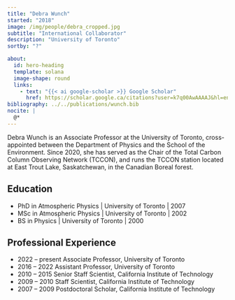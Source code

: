 ---
title: "Debra Wunch"
started: "2018"
image: /img/people/debra_cropped.jpg
subtitle: "International Collaborator"
description: "University of Toronto"
sortby: "?"

about:
  id: hero-heading
  template: solana
  image-shape: round
  links:
    - text: "{{< ai google-scholar >}} Google Scholar"
      href: https://scholar.google.ca/citations?user=k7q00AwAAAAJ&hl=en 
bibliography: ../../publications/wunch.bib
nocite: |
  @*
---

Debra Wunch is an Associate Professor at the University of Toronto, cross-appointed between the Department of Physics and the School of the Environment. Since 2020, she has served as the Chair of the Total Carbon Column Observing Network (TCCON), and runs the TCCON station located at East Trout Lake, Saskatchewan, in the Canadian Boreal forest.

## Education

- [PhD in Atmospheric Physics]{.fw-bold} | University of Toronto | 2007
- [MSc in Atmospheric Physics]{.fw-bold} | University of Toronto | 2002
- [BS in Physics]{.fw-bold} | University of Toronto | 2000


## Professional Experience

- [2022 – present]{.fw-bold} Associate Professor, University of Toronto
- [2016 – 2022]{.fw-bold} Assistant Professor, University of Toronto
- [2010 – 2015]{.fw-bold} Senior Staff Scientist, California Institute of Technology
- [2009 – 2010]{.fw-bold} Staff Scientist, California Institute of Technology
- [2007 – 2009]{.fw-bold} Postdoctoral Scholar, California Institute of Technology

